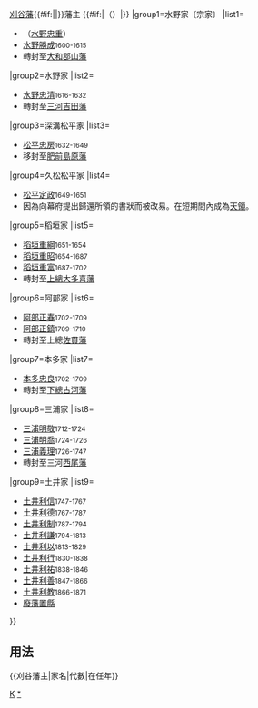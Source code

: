 {{Navbox
|bodyclass=hlist

|name=刈谷藩主
|title={{#if:{{{1|}}}|{{{1|}}}|}}[[刈谷藩]]{{#if:{{{2|}}}|{{{2|}}}|}}藩主 {{#if:{{{3|}}}|（{{{3|}}}）|}}
|group1=水野家〔宗家〕
|list1=
*（[[水野忠重]]）
*[[水野勝成]]<small>1600-1615</small>
*轉封至[[大和國|大和]][[郡山藩]]
|group2=水野家
|list2=
*[[水野忠清]]<small>1616-1632</small>
*轉封至[[三河國|三河]][[三河吉田藩|吉田藩]]
|group3=深溝松平家
|list3=
*[[松平忠房 (島原藩主)|松平忠房]]<small>1632-1649</small>
*移封至[[肥前國|肥前]][[島原藩]]
|group4=久松松平家
|list4=
*[[松平定政]]<small>1649-1651</small>
*因為向幕府提出歸還所領的書狀而被改易。在短期間內成為[[天領]]。
|group5=稻垣家
|list5=
*[[稻垣重綱]]<small>1651-1654</small>
*[[稻垣重昭]]<small>1654-1687</small>
*[[稻垣重富]]<small>1687-1702</small>
*轉封至[[上總國|上總]][[大多喜藩]]
|group6=阿部家
|list6=
*[[阿部正春]]<small>1702-1709</small>
*[[阿部正鎮]]<small>1709-1710</small>
*轉封至上總[[佐貫藩]]
|group7=本多家
|list7=
*[[本多忠良]]<small>1702-1709</small>
*轉封至[[下總國|下總]][[古河藩]]
|group8=三浦家
|list8=
*[[三浦明敬]]<small>1712-1724</small>
*[[三浦明喬]]<small>1724-1726</small>
*[[三浦義理]]<small>1726-1747</small>
*轉封至三河[[西尾藩]]
|group9=土井家
|list9=
*[[土井利信]]<small>1747-1767</small>
*[[土井利德]]<small>1767-1787</small>
*[[土井利制]]<small>1787-1794</small>
*[[土井利謙]]<small>1794-1813</small>
*[[土井利以]]<small>1813-1829</small>
*[[土井利行]]<small>1830-1838</small>
*[[土井利祐]]<small>1838-1846</small>
*[[土井利善]]<small>1847-1866</small>
*[[土井利教]]<small>1866-1871</small>
*[[廢藩置縣]]
}}<noinclude>

== 用法 ==
<nowiki>{{刈谷藩主|家名|代數|在任年}}</nowiki>
[[Category:歷代藩主模板|K]]
[[Category:刈谷藩主|*]]
</noinclude>